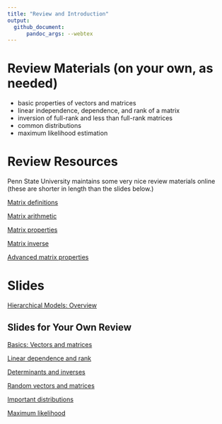 ```yaml
---
title: "Review and Introduction"
output: 
  github_document:
      pandoc_args: --webtex
---
```





# Review Materials (on your own, as needed)

- basic properties of vectors and matrices
- linear independence, dependence, and rank of a matrix
- inversion of full-rank and less than full-rank matrices
- common distributions
- maximum likelihood estimation


# Review Resources

Penn State University maintains some very nice review materials online (these are shorter in length than the slides below.)


[Matrix definitions](https://onlinecourses.science.psu.edu/statprogram/reviews/matrix-algebra/definitions)

[Matrix arithmetic](https://onlinecourses.science.psu.edu/statprogram/reviews/matrix-algebra/arithmetic)

[Matrix properties](https://onlinecourses.science.psu.edu/statprogram/reviews/matrix-algebra/properties)

[Matrix inverse](https://onlinecourses.science.psu.edu/statprogram/reviews/matrix-algebra/inverse)

[Advanced matrix properties](https://onlinecourses.science.psu.edu/statprogram/reviews/matrix-algebra/advanced-properties)






# Slides

[Hierarchical Models: Overview](decks/intro_deck.html)

## Slides for Your Own Review 

[Basics: Vectors and matrices](decks/linalg_01_deck.html)

[Linear dependence and rank](decks/linalg_02_deck.html)

[Determinants and inverses](decks/linalg_03_deck.html)

[Random vectors and matrices](decks/linalg_04_deck.html)

[Important distributions](decks/linalg_05_deck.html)

[Maximum likelihood](decks/linalg_06_deck.html)



